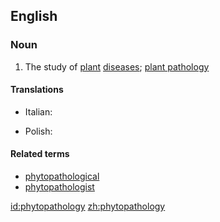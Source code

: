 ==English==

===Noun===
{{wikipedia}}
{{en-noun|-}}

# The study of [[plant]] [[disease]]s; [[plant pathology]]

====Translations====
{{top}}
* Italian: {{t-|it|fitopatologia|f}}
{{mid}}
* Polish: {{t-|pl|fitopatologia|f}}
{{bottom}}

====Related terms====
*[[phytopathological]]
*[[phytopathologist]]

[[id:phytopathology]]
[[zh:phytopathology]]